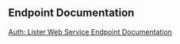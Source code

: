 == Endpoint Documentation ==
  
[http://techwiki.openstructs.org/index.php/Auth:_Lister Auth: Lister Web Service Endpoint Documentation]